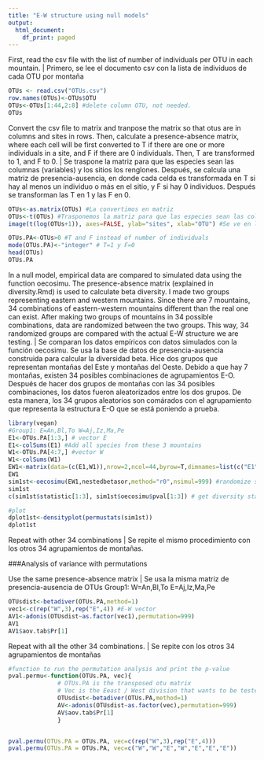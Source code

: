 ```yaml
---
title: "E-W structure using null models"
output:
  html_document:
    df_print: paged
---
```


First, read the csv file with the list of number of individuals per OTU in each mountain. | Primero, se lee el documento csv con la lista de individuos de cada OTU por montaña
```r
OTUs <- read.csv("OTUs.csv")
row.names(OTUs)<-OTUs$OTU
OTUs<-OTUs[1:44,2:8] #delete column OTU, not needed.
OTUs
```

Convert the csv file to matrix and tranpose the matrix so that otus are in columns and sites in rows. Then, calculate a presence-absence matrix, where each cell will be first converted to T if there are one or more individuals in a site, and F if there are 0 individuals. Then, T are transformed to 1, and F to 0. | Se traspone la matriz para que las especies sean las columnas (variables) y los sitios los renglones. Después, se calcula una matriz de presencia-ausencia, en donde cada celda es transformada en T si hay al menos un individuo o más en el sitio, y F si hay 0 individuos. Después se transforman las T en 1 y las F en 0.
```r
OTUs<-as.matrix(OTUs) #La convertimos en matriz
OTUs<-t(OTUs) #Trasponemos la matriz para que las especies sean las columnas (variables) y los sitios los renglones.
image(t(log(OTUs+1)), axes=FALSE, ylab="sites", xlab="OTU") #Se ve en la imagen los valores de abundancia, los colores rojos indican abundancias bajas, amarillo a blancos indica abundancias altas.

OTUs.PA<-OTUs>0 #T and F instead of number of individuals
mode(OTUs.PA)<-"integer" # T=1 y F=0
head(OTUs)
OTUs.PA
```





In a null model, empirical data are compared to simulated data using the function oecosimu. The presence-absence matrix (explained in diversity.Rmd) is used to calculate beta diversity. I made two groups representing eastern and western mountains. Since there are 7 mountains, 34 combinations of eastern-western mountains different than the real one can exist. After making two groups of mountains in 34 possible combinations, data are randomized between the two groups. This way, 34 randomized groups are compared with the actual E-W structure we are testing. | Se comparan los datos empíricos con datos simulados con la función oecosimu. Se usa la base de datos de presencia-ausencia construida para calcular la diversidad beta. Hice dos grupos que representan montañas del Este y montañas del Oeste. Debido a que hay 7 montañas, existen 34 posibles combinaciones de agrupamientos E-O. Después de hacer dos grupos de montañas con las 34 posibles combinaciones, los datos fueron aleatorizados entre los dos grupos. De esta manera, los 34 grupos aleatorios son comárados con el agrupamiento que representa la estructura E-O que se está poniendo a prueba.

```r
library(vegan)
#Group1: E=An,Bl,To W=Aj,Iz,Ma,Pe
E1<-OTUs.PA[1:3,] # vector E
E1<-colSums(E1) #Add all species from these 3 mountains
W1<-OTUs.PA[4:7,] #vector W
W1<-colSums(W1)
EW1<-matrix(data=(c(E1,W1)),nrow=2,ncol=44,byrow=T,dimnames=list(c("E1","W1"))) #Build matrix E-W
EW1
sim1st<-oecosimu(EW1,nestedbetasor,method="r0",nsimul=999) #randomize sites
sim1st
c(sim1st$statistic[1:3], sim1st$oecosimu$pval[1:3]) # get diversity statistics and their pvalue

#plot
dplot1st<-densityplot(permustats(sim1st))
dplot1st
```

Repeat with other 34 combinations | Se repite el mismo procedimiento con los otros 34 agrupamientos de montañas.

###Analysis of variance with permutations

Use the same presence-absence matrix | Se usa la misma matriz de presencia-ausencia de OTUs
Group1: W=An,Bl,To E=Aj,Iz,Ma,Pe
```r
OTUsdist<-betadiver(OTUs.PA,method=1)
vec1<-c(rep("W",3),rep("E",4)) #E-W vector
AV1<-adonis(OTUsdist~as.factor(vec1),permutation=999)
AV1
AV1$aov.tab$Pr[1]
```

Repeat with all the other 34 combinations. | Se repite con los otros 34 agrupamientos de montañas 



```r

#function to run the permutation analysis and print the p-value
pval.permu<-function(OTUs.PA, vec){
              # OTUs.PA is the transposed otu matrix
              # Vec is the Eeast / West division that wants to be tested, expressed as character vector with W, E for each mountain.
              OTUsdist<-betadiver(OTUs.PA,method=1)
              AV<-adonis(OTUsdist~as.factor(vec),permutation=999)
              AV$aov.tab$Pr[1]
              }


pval.permu(OTUs.PA = OTUs.PA, vec=c(rep("W",3),rep("E",4)))
pval.permu(OTUs.PA = OTUs.PA, vec=c("W","W","E","W","E","E","E"))

```


